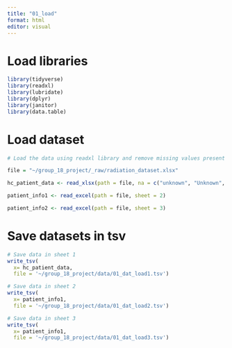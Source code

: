 ```yaml
---
title: "01_load"
format: html
editor: visual
---
```


# Load libraries

```r
library(tidyverse)
library(readxl)
library(lubridate)
library(dplyr)
library(janitor)
library(data.table)
```

# Load dataset

```r
# Load the data using readxl library and remove missing values present in different formats

file = "~/group_18_project/_raw/radiation_dataset.xlsx"

hc_patient_data <- read_xlsx(path = file, na = c("unknown", "Unknown", "N/A", "Unkown", "unkown", "" ), sheet = 1)

patient_info1 <- read_excel(path = file, sheet = 2)

patient_info2 <- read_excel(path = file, sheet = 3)
```

# Save datasets in tsv

```r
# Save data in sheet 1
write_tsv(
  x= hc_patient_data, 
  file = '~/group_18_project/data/01_dat_load1.tsv')

# Save data in sheet 2
write_tsv(
  x= patient_info1, 
  file = '~/group_18_project/data/01_dat_load2.tsv')

# Save data in sheet 3
write_tsv(
  x= patient_info1, 
  file = '~/group_18_project/data/01_dat_load3.tsv')

```
